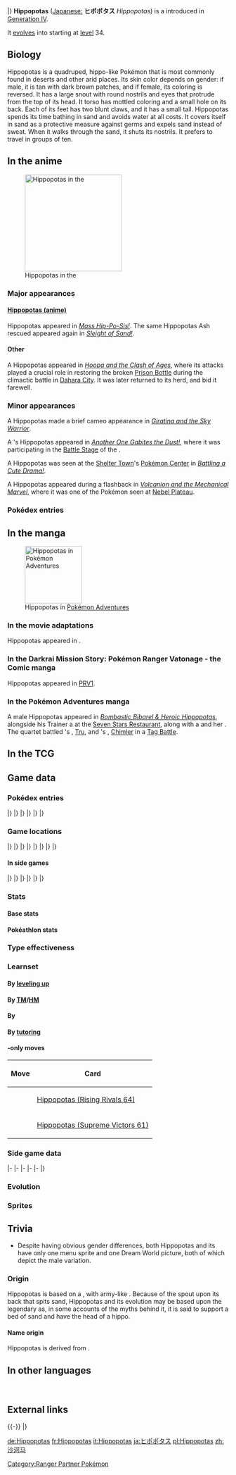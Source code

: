 {{PokémonPrevNext/Head|type=Ground}}
{{PokémonPrevNext/Pokémon|type=Ground|prevnum=448|prev=Lucario|nextnum=450|next=Hippowdon|roundleft=tl|roundright=tr}}
{{PokémonPrevNext/Disambig|species=Hippopotas}}
|}
{{Pokémon Infobox
|name=Hippopotas
|jname=ヒポポタス
|jtranslit=Hipopotasu
|tmname=Hippopotas
|ndex=449
|sdex=122
|karea=Coastal
|kdex=048
|abrow=246
|obrow=283
|opbrow=103
|typebox=1
|type1=Ground
|category=Hippo
|height-ftin=2'07"
|height-m=0.8
|weight-lbs=109.1
|weight-kg=49.5
|abilityn=d
|ability1=Sand Stream
|abilityd=Sand Force
|egggroupn=1
|egggroup1=Field
|eggcycles=30
|evtotal=1
|evde=1
|expyield=66
|oldexp=95
|lv100exp=1,250,000
|gendercode=127
|color=Brown
|catchrate=140
|body=08
|pokefordex=hippopotas
|generation=4
|friendship=70
}}
'''Hippopotas''' ([[List of Japanese Pokémon names|Japanese:]] '''ヒポポタス''' ''Hippopotas'') is a {{type|Ground}} {{OBP|Pokémon|species}} introduced in [[Generation IV]].

It [[Evolution|evolve]]s into {{p|Hippowdon}} starting at [[level]] 34.

==Biology==
Hippopotas is a quadruped, hippo-like Pokémon that is most commonly found in deserts and other arid places. Its skin color depends on gender: if male, it is tan with dark brown patches, and if female, its coloring is reversed. It has a large snout with round nostrils and eyes that protrude from the top of its head. It torso has mottled coloring and a small hole on its back. Each of its feet has two blunt claws, and it has a small tail. Hippopotas spends its time bathing in sand and avoids water at all costs. It covers itself in sand as a protective measure against germs and expels sand instead of sweat. When it walks through the sand, it shuts its nostrils. It prefers to travel in groups of ten.

==In the anime==
[[File:Hoopa Bonnie Hippopotas.png|thumb|left|220px|Hippopotas in the {{pkmn|anime}}]]
===Major appearances===
====[[Recurring wild Pokémon in the anime#Hippopotas|Hippopotas (anime)]]====
Hippopotas appeared in ''[[DP044|Mass Hip-Po-Sis!]]''. The same Hippopotas Ash rescued appeared again in ''[[DP065|Sleight of Sand!]]''.

====Other====
A Hippopotas appeared in ''[[M18|Hoopa and the Clash of Ages]]'', where its {{type|Ground}} attacks played a crucial role in restoring the broken [[Prison Bottle]] during the climactic battle in [[Dahara City]]. It was later returned to its herd, and {{an|Bonnie}} bid it farewell.

===Minor appearances===
A Hippopotas made a brief cameo appearance in ''[[M11|Giratina and the Sky Warrior]]''.

A {{pkmn|Coordinator}}'s Hippopotas appeared in ''[[DP114|Another One Gabites the Dust!]]'', where it was participating in the [[Contest Battle|Battle Stage]] of the {{to|Chocovine}} {{pkmn|Contest}}.

A Hippopotas was seen at the [[Shelter Town]]'s [[Pokémon Center]] in ''[[DP125|Battling a Cute Drama!]]''.

A Hippopotas appeared during a flashback in ''[[M19|Volcanion and the Mechanical Marvel]]'', where it was one of the Pokémon seen at [[Nebel Plateau]].

===Pokédex entries===
{{Animedexheader|Sinnoh}}
{{Animedexbody|DP044|Hippopotas|Dawn's Pokédex|Hippopotas, the Hippo Pokémon. It lives in dry places and covers itself in sand to protect against germs. It does not enjoy getting wet.}}
{{Animedexfooter/Pokémon|''Diamond & Pearl''|Sinnoh}}

==In the manga==
[[File:Gentleman Hippopotas Adventures.png|thumb|130px|Hippopotas in [[Pokémon Adventures]]]]
===In the movie adaptations===
Hippopotas appeared in ''{{ma|Hoopa and the Clash of Ages}}''.

===In the Darkrai Mission Story: Pokémon Ranger Vatonage - the Comic manga===
Hippopotas appeared in [[PRV1]].

===In the Pokémon Adventures manga===
A male Hippopotas appeared in ''[[PS361|Bombastic Bibarel & Heroic Hippopotas]]'', alongside his Trainer a {{tc|Gentleman}} at the [[Seven Stars Restaurant]], along with a {{tc|Madame|Socialite}} and her {{p|Bibarel}}. The quartet battled {{adv|Diamond}}'s {{p|Torterra}}, [[Tru]], and {{adv|Pearl}}'s {{p|Infernape}}, [[Chimler]] in a [[Multi Battle|Tag Battle]].

==In the TCG==
{{main|Hippopotas (TCG)}}

==Game data==
===Pokédex entries===
{{Dex/Header|type=Ground}}
{{Dex/NA|gen=IV}}
{{Dex/Gen|gen=IV}}
{{Dex/Entry1|v=Diamond|entry=It lives in arid places. Instead of perspiration, it expels grainy sand from its body.}}
{{Dex/Entry1|v=Pearl|entry=It enshrouds itself with sand to protect itself from germs. It does not enjoy getting wet.}}
{{Dex/Entry1|v=Platinum|entry=It shuts its nostrils tight then travels through the sand as if walking. They form colonies of around ten.}}
{{Dex/Entry2|v=HeartGold|v2=SoulSilver|entry=It shrouds itself in sand to ward off germs. It travels easily through the sands of the desert.}}
|}
|}
{{Dex/Gen|gen=V}}
{{Dex/Entry2|v=Black|v2=White|t=FFF|entry=It shuts its nostrils tight then travels through the sand as if walking. They form colonies of around ten.}}
{{Dex/Entry2|v=Black 2|v2=White 2|t=FFF|entry=It shuts its nostrils tight then travels through sand as if walking. They form colonies of around 10.}}
|}
|}
{{Dex/Gen|gen=VI}}
{{Dex/Entry1|v=X|t=FFF|entry=It lives in arid places. Instead of perspiration, it expels grainy sand from its body.}}
{{Dex/Entry1|v=Y|entry=It enshrouds itself with sand to protect itself from germs. It does not enjoy getting wet.}}
{{Dex/Entry1|v=Omega Ruby|t=fff|entry=It lives in arid places. Instead of perspiration, it expels grainy sand from its body.}}
{{Dex/Entry1|v=Alpha Sapphire|t=FFF|entry=It enshrouds itself with sand to protect itself from germs. It does not enjoy getting wet.}}
|}
|}
{{Dex/Footer}}

===Game locations===
{{Availability/Header|type=Ground}}
{{Availability/NA|gen=IV}}
{{Availability/Gen|gen=IV}}
{{Availability/Entry2|v=Diamond|v2=Pearl|area=[[Maniac Tunnel]]}}
{{Availability/Entry1|v=Platinum|area=[[Maniac Tunnel]]}}
{{Availability/Entry2|v=HeartGold|v2=SoulSilver|area={{safari|Johto}}}}
|}
|}
{{Availability/Gen|gen=V}}
{{Availability/Entry2|v=Black|v2=White|t=fff|area={{rt|4|Unova}} ([[Pokémon outbreak|Swarm]])}}
{{Availability/Entry2|v=Black 2|v2=White 2|t=fff|area={{pkmn|breeding|Breed}} {{p|Hippowdon}}}}
{{Availability/Entry1|v=Dream World|color={{dream color}}|area={{dwa|Rugged Mountain}}}}
|}
|}
{{Availability/Gen|gen=VI}}
{{Availability/Entry2|v=X|v2=Y|t=fff|area={{rt|9|Kalos}}}}
{{Availability/Entry2/None|v=Omega Ruby|v2=Alpha Sapphire|area=[[Trade]]}}
|}
|}
{{Availability/Gen|gen=VII}}
{{Availability/Entry2/None|v=Sun|v2=Moon}}
{{Availability/Entry2|v=Ultra Sun|v2=Ultra Moon|area={{pkmn|breeding|Breed}} {{p|Hippowdon}}}}
|}
|}
{{Availability/Footer}}

====In side games====
{{Availability/Header|type=Ground}}
{{Availability/NA|gen=IV}}
{{Availability/Gen|gen=IV}}
{{Availability/Entry2|v=MD Time|v2=MD Darkness|link=Pokémon Mystery Dungeon: Explorers of Time and Explorers of Darkness|area=[[Quicksand Cave|Quicksand Pit]] (B3-B10)}}
{{Availability/Entry1|v=MD Sky|link=Pokémon Mystery Dungeon: Explorers of Sky|area=[[Quicksand Cave|Quicksand Pit]] (B3-B10)}}
{{Availability/Entry1|v=Ranger: SoA|link=Pokémon Ranger: Shadows of Almia|color={{SoA color}}|area=[[Hippowdon Temple]]}}
{{Availability/Entry1|v=Rumble|color={{fire color}}|area=[[Bright Beach]]}}
<!--{{Availability/Entry1|v=MD Blazing|link=Pokémon Mystery Dungeon (WiiWare)|color={{fire color}}|area=}}-->
{{Availability/Entry1|v=Ranger: GS|link=Pokémon Ranger: Guardian Signs|color={{GS color}}|area=[[Layuda Island]], [[Fire Temple]]}}
|}
|}
{{Availability/Gen|gen=V}}
{{Availability/Entry1|1|v=Rumble Blast|color={{fire color}}|area=Desert: [[Sunny Seashore]]}}
{{Availability/Entry1|1|v=Rumble U|color={{fire color}}|area=[[Magical Lake#In Need of Trees|Magical Lake: In Need of Trees]]}}
|}
|}
{{Availability/Gen|gen=VI}}
{{Availability/Entry1|1|v=Battle Trozei|color={{defense color}}|area=[[Safari Jungle#Tuesday Stage 2|Safari Jungle: Stage 2]]{{dotw|Tu}}}}
{{Availability/Entry1|1|v=Shuffle|color={{beauty color}}|area=[[Wacky Workshop|Wacky Workshop: Stage 161]] <small>(Male)</small><br>[[Zaffiro Coast|Zaffiro Coast: Stage 611]] <small>(Male)</small><br>Event: [[Special Stages#Fifth release|''Pokémon Safari'']] <small>(Fifth release; Female)</small>}}
{{Availability/Entry1|1|v=Rumble World|color={{fire color}}|area=[[Diamond Crater#Smelting Forge|Diamond Crater: Smelting Forge]] <small>(All Areas)</small>, [[Fairy Land#Heat-Wave Desert|Fairy Land: Heat-Wave Desert]] <small>(All Areas)</small>}}
|}
|}
{{Availability/Footer}}

===Stats===
====Base stats====
{{BaseStats
|type=Ground
|HP=68
|Attack=72
|Defense=78
|SpAtk=38
|SpDef=42
|Speed=32}}

====Pokéathlon stats====
{{Pokéthlon
|type=Ground
|Speed=2
|SpeedMax=3
|Power=3
|PowerMax=5
|Technique=2
|TechniqueMax=3
|Stamina=3
|StaminaMax=5
|Jump=2
|JumpMax=3
}}

===Type effectiveness===
{{TypeEffectiveness
|type1=Ground
|Normal=  100
|Fighting=100
|Flying=  100
|Poison=   50
|Ground=  100
|Rock=     50
|Bug=     100
|Ghost=   100
|Steel=   100
|Fire=    100
|Water=   200
|Grass=   200
|Electric=  0
|Psychic= 100
|Ice=     200
|Dragon=  100
|Dark=    100
|Fairy=   100
|notes=yes
|ground=yes
|newelectric=1}}

===Learnset===
====By [[Level|leveling up]]====
{{learnlist/levelh/7|Hippopotas|Ground|Ground|4}}
{{learnlist/level7|1|Tackle|Normal|Physical|40|100|35}}
{{learnlist/level7|1|Sand Attack|Ground|Status|&mdash;|100|15}}
{{learnlist/level7|7|Bite|Dark|Physical|60|100|25}}
{{learnlist/level7|13|Yawn|Normal|Status|&mdash;|&mdash;|10}}
{{learnlist/level7|19|Take Down|Normal|Physical|90|85|20}}
{{learnlist/level7|19|Dig|Ground|Physical|80|100|10||'''}}
{{learnlist/level7|25|Sand Tomb|Ground|Physical|35|85|15||'''}}
{{learnlist/level7|31|Crunch|Dark|Physical|80|100|15}}
{{learnlist/level7|37|Earthquake|Ground|Physical|100|100|10||'''}}
{{learnlist/level7|44|Double-Edge|Normal|Physical|120|100|15}}
{{learnlist/level7|50|Fissure|Ground|Physical|&mdash;|30|5}}
{{learnlist/levelf/7|Hippopotas|Ground|Ground|4}}

====By [[TM]]/[[HM]]====
{{learnlist/tmh/7|Hippopotas|Ground|Ground|4}}
{{learnlist/tm7|TM05|Roar|Normal|Status|&mdash;|&mdash;|20}}
{{learnlist/tm7|TM06|Toxic|Poison|Status|&mdash;|90|10}}
{{learnlist/tm7|TM10|Hidden Power|Normal|Special|60|100|15}}
{{learnlist/tm7|TM11|Sunny Day|Fire|Status|&mdash;|&mdash;|5}}
{{learnlist/tm7|TM17|Protect|Normal|Status|&mdash;|&mdash;|10}}
{{learnlist/tm7|TM21|Frustration|Normal|Physical|&mdash;|100|20}}
{{learnlist/tm7|TM26|Earthquake|Ground|Physical|100|100|10||'''}}
{{learnlist/tm7|TM27|Return|Normal|Physical|&mdash;|100|20}}
{{learnlist/tm7|TM32|Double Team|Normal|Status|&mdash;|&mdash;|15}}
{{learnlist/tm7|TM37|Sandstorm|Rock|Status|&mdash;|&mdash;|10}}
{{learnlist/tm7|TM39|Rock Tomb|Rock|Physical|60|95|15}}
{{learnlist/tm7|TM42|Facade|Normal|Physical|70|100|20}}
{{learnlist/tm7|TM44|Rest|Psychic|Status|&mdash;|&mdash;|10}}
{{learnlist/tm7|TM45|Attract|Normal|Status|&mdash;|100|15}}
{{learnlist/tm7|TM48|Round|Normal|Special|60|100|15}}
{{learnlist/tm7|TM78|Bulldoze|Ground|Physical|60|100|20||'''}}
{{learnlist/tm7|TM80|Rock Slide|Rock|Physical|75|90|10}}
{{learnlist/tm7|TM87|Swagger|Normal|Status|&mdash;|85|15}}
{{learnlist/tm7|TM88|Sleep Talk|Normal|Status|&mdash;|&mdash;|10}}
{{learnlist/tm7|TM90|Substitute|Normal|Status|&mdash;|&mdash;|10}}
{{learnlist/tm7|TM100|Confide|Normal|Status|&mdash;|&mdash;|20}}
{{learnlist/tmf/7|Hippopotas|Ground|Ground|4}}

====By {{pkmn|breeding}}====
{{learnlist/breedh/7|Hippopotas|Ground|Ground|4}}
{{learnlist/breed7|{{MSP|206|Dunsparce}}{{MSP|324|Torkoal}}{{MSP|363|Spheal}}{{MSP|364|Sealeo}}{{MSP|365|Walrein}}{{MSP|432|Purugly}}<br>{{MSP|650|Chespin}}{{MSP|651|Quilladin}}{{MSP|652|Chesnaught}}{{MSP|674|Pancham}}{{MSP|675|Pangoro}}|Body Slam|Normal|Physical|85|100|15}}
{{learnlist/breed7|{{MSP|322|Numel}}{{MSP|323|Camerupt}}{{MSP|324|Torkoal}}{{MSP|399|Bidoof}}{{MSP|400|Bibarel}}|Curse|Ghost|Status|&mdash;|&mdash;|10}}
{{learnlist/breed7|{{MSP|335|Zangoose}}{{MSP|461|Weavile}}{{MSP|501|Oshawott}}{{MSP|502|Dewott}}{{MSP|503|Samurott}}{{MSP|626|Bouffalant}}|Revenge|Fighting|Physical|60|100|10}}
{{learnlist/breed7|{{MSP|027|Sandshrew}}{{MSP|028|Sandslash}}{{MSP|051|Dugtrio}}{{MSP|051A|Dugtrio}}{{MSP|449|Hippopotas}}{{MSP|450|Hippowdon}}<br>{{MSP|551|Sandile}}{{MSP|552|Krokorok}}{{MSP|553|Krookodile}}|Sand Tomb|Ground|Physical|35|85|15||'''}}
{{learnlist/breed7|{{MSP|287|Slakoth}}{{MSP|289|Slaking}}{{MSP|390|Chimchar}}{{MSP|391|Monferno}}|Slack Off|Normal|Status|&mdash;|&mdash;|10}}
{{learnlist/breed7|{{MSP|293|Whismur}}{{MSP|294|Loudred}}{{MSP|295|Exploud}}|Sleep Talk|Normal|Status|&mdash;|&mdash;|10}}
{{learnlist/breed7|{{MSP|023|Ekans}}{{MSP|024|Arbok}}{{MSP|303|Mawile}}{{MSP|631|Heatmor}}{{MSP|775|Komala}}|Spit Up|Normal|Special|&mdash;|100|10}}
{{learnlist/breed7|{{MSP|023|Ekans}}{{MSP|024|Arbok}}{{MSP|303|Mawile}}{{MSP|631|Heatmor}}{{MSP|775|Komala}}|Stockpile|Normal|Status|&mdash;|&mdash;|20}}
{{learnlist/breed7|{{MSP|023|Ekans}}{{MSP|024|Arbok}}{{MSP|303|Mawile}}{{MSP|631|Heatmor}}{{MSP|775|Komala}}|Swallow|Normal|Status|&mdash;|&mdash;|10}}
{{learnlist/breed7|{{MSP|275|Shiftry}}|Whirlwind|Normal|Status|&mdash;|&mdash;|20}}
{{learnlist/breedf/7|Hippopotas|Ground|Ground|4}}

====By [[Move Tutor|tutoring]]====
{{learnlist/tutorh/7|Hippopotas|Ground|Ground|4}}
{{learnlist/tutor7|Earth Power|Ground|Special|90|100|10||'''|no|yes}}
{{learnlist/tutor7|Iron Tail|Steel|Physical|100|75|15|||no|yes}}
{{learnlist/tutor7|Snore|Normal|Special|50|100|15|||no|yes}}
{{learnlist/tutor7|Stealth Rock|Rock|Status|—|—|20|||no|yes}}
{{learnlist/tutor7|Stomping Tantrum|Ground|Physical|75|100|10||'''|no|yes}}
{{learnlist/tutor7|Superpower|Fighting|Physical|120|100|5|||no|yes}}
{{learnlist/tutor7|Water Pulse|Water|Special|60|100|20|||no|yes}}
{{learnlist/tutorf/7|Hippopotas|Ground|Ground|4}}

===={{Trading Card Game}}-only moves====
{| class="roundy" style="margin:auto; background: #{{tcg fighting color light}}; border: 3px solid #{{tcg fighting color}}"
|-
! Move
! Card
|- style="background:#fff"
| {{m|Endeavor}}
| [[Hippopotas (Rising Rivals 64)]]
|- style="background:#fff"
| {{m|Mud Shot}}
| [[Hippopotas (Supreme Victors 61)]]
|}

===Side game data===
{{Spindata/Head|type=Ground}}
{{Spindata/MDTDS|col=6|type=Ground|ndex=449
|body=1
|rate=8.2
|IQ=E
}}
|-
{{Spindata/Ranger SoA|col=6|type=Ground
|group=Ground
|assist=Ground
|fieldpower=-
|browser=It {{m|Earthquake|causes tremors}} and spits hunks of sand to attack.
}}
|-
{{Spindata/Ranger GS|col=6|type=Ground
|group=Ground
|assist=Ground
|field=Tackle
|fieldpower=3
|browser=It triggers tremors to attack.
}}
|-
{{Spindata/Rumble|col=3|type=Ground
|att=2
|def=2
|speed=3
}}
{{Spindata/RumbleBlast|col=3|type=Ground
|att=2
|def=2
|speed=3
}}
|-
{{Spindata/Battle Trozei|col=6|type=Ground|ndex=449
|power=1
}}
|-
{{Spindata/Shuffle|col=3|type=Ground|ndex=449|num=191
|min=50
|max=115
|raisemaxlevel=10
|skill=Quake
|skilldesc=Sometimes increases damage and leaves opponent paralyzed for a short period of time.
|swapper=Flash Mob
}}
{{Spindata/Shuffle|col=3|type=Ground|ndex=449F|num=191
|min=50
|max=100
|raisemaxlevel=5
|skill=T-Boost
|skilldesc=Increases damage when making a T-shaped match.
}}
|}

===Evolution===
{{Evobox-2
|type1=Ground
|pictype=art
|no1=449
|name1=Hippopotas
|type1-1=Ground
|evo1={{bag|Rare Candy}}<br>{{color2|000|Level|Level 34}}
|no2=450
|name2=Hippowdon
|type1-2=Ground}}

===Sprites===
{{Spritebox/Header|type=Ground}}
{{Spritebox/NA|gen=IV}}
{{Spritebox/4/Gender|ndex=449}}
{{Spritebox/5/Gender|ndex=449}}
{{Spritebox/6/Gender|ndex=449}}
{{Spritebox/7/Gender|ndex=449}}
{{Spritebox/Footer|449|Hippopotas}}

==Trivia==
* Despite having obvious gender differences, both Hippopotas and its {{p|Hippowdon|evolution}} have only one menu sprite and one Dream World picture, both of which depict the male variation.

===Origin===
Hippopotas is based on a {{wp|hippopotamus}}, with army-like {{wp|camouflage}}. Because of the spout upon its back that spits sand, Hippopotas and its evolution may be based upon the legendary {{wp|Bahamut}} as, in some accounts of the myths behind it, it is said to support a bed of sand and have the head of a hippo.

====Name origin====
Hippopotas is derived from ''{{wp|hippopotamus}}''.

==In other languages==
{{Other languages|type=Ground|type2=Ground
|ja=ヒポポタス ''Hippopotas''|jameaning=Derived from ''hippopotamus''.
|de=Hippopotas|demeaning=Same as Japanese name
|fr=Hippopotas|frmeaning=Same as Japanese name
|es=Hippopotas|esmeaning=Same as Japanese name
|it=Hippopotas|itmeaning=Same as Japanese name
|ko=히포포타스 ''Hipopotaseu''|komeaning=Transliteration of Japanese name
|zh_cmn=怪河馬 ''Guài Hé Mǎ''|zh_cmnmeaning=Literally "Strange hippopotamus".
|ru=Гиппопотас ''Gippopotas''|rumeaning=Transcription of English name
}}
<br clear="left">

==External links==

{{-}}
{{PokémonPrevNext/Head|type=Ground}}
{{PokémonPrevNext/Pokémon|type=Ground|prevnum=448|prev=Lucario|nextnum=450|next=Hippowdon}}
|}
{{Project Pokédex notice}}

[[Category:Ranger Partner Pokémon]]

[[de:Hippopotas]]
[[fr:Hippopotas]]
[[it:Hippopotas]]
[[ja:ヒポポタス]]
[[pl:Hippopotas]]
[[zh:沙河马]]